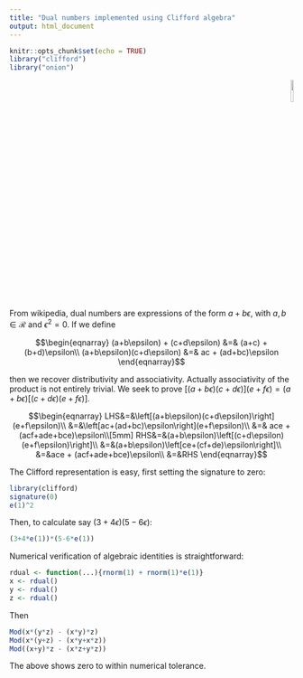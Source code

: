 ```yaml
---
title: "Dual numbers implemented using Clifford algebra"
output: html_document
---
```


```r
knitr::opts_chunk$set(echo = TRUE)
library("clifford")
library("onion")
```

<p style="text-align: right;">
![](`r system.file("help/figures/clifford.png", package = "clifford")`){width=10%}
</p>


From wikipedia, dual numbers are expressions of the form
$a+b\epsilon$, with $a,b\in\mathcal{R}$ and $\epsilon^2=0$.  If we
define

$$\begin{eqnarray}
(a+b\epsilon) + (c+d\epsilon) &=& (a+c) + (b+d)\epsilon\\
(a+b\epsilon)(c+d\epsilon) &=& ac + (ad+bc)\epsilon
\end{eqnarray}$$


then we recover distributivity and associativity.  Actually
associativity of the product is not entirely trivial.  We seek to
prove $\left[(a+b\epsilon)(c+d\epsilon)\right](e+f\epsilon)=
(a+b\epsilon)\left[(c+d\epsilon)(e+f\epsilon)\right]$.

$$\begin{eqnarray}
LHS&=&\left[(a+b\epsilon)(c+d\epsilon)\right](e+f\epsilon)\\
&=&\left[ac+(ad+bc)\epsilon\right](e+f\epsilon)\\
&=& ace +  (acf+ade+bce)\epsilon\\[5mm]
RHS&=&(a+b\epsilon)\left[(c+d\epsilon)(e+f\epsilon)\right]\\
&=&(a+b\epsilon)\left[ce+(cf+de)\epsilon\right]\\
&=&ace + (acf+ade+bce)\epsilon\\
&=&RHS
\end{eqnarray}$$



The Clifford representation is easy, first setting the signature to
zero:

```r
library(clifford)
signature(0)
e(1)^2
```

Then, to calculate say $(3+4\epsilon)(5-6\epsilon)$:

```r
(3+4*e(1))*(5-6*e(1))
```

Numerical verification of algebraic identities is straightforward:

```r
rdual <- function(...){rnorm(1) + rnorm(1)*e(1)}
x <- rdual()
y <- rdual()
z <- rdual()
```

Then

```r
Mod(x*(y*z) - (x*y)*z)
Mod(x*(y+z) - (x*y+x*z))
Mod((x+y)*z - (x*z+y*z))
```

The above shows zero to within numerical tolerance.

